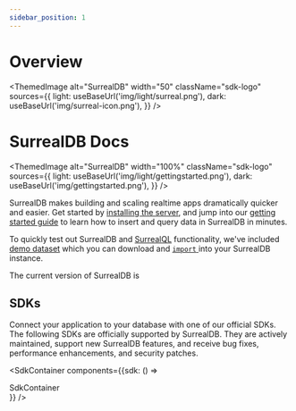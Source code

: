 ```yaml
---
sidebar_position: 1
---
```



# Overview

<ThemedImage
  alt="SurrealDB"
  width="50"
  className="sdk-logo"
  sources={{
    light: useBaseUrl('img/light/surreal.png'),
    dark: useBaseUrl('img/surreal-icon.png'),
  }}
/>

# SurrealDB Docs

<ThemedImage
  alt="SurrealDB"
  width="100%"
  className="sdk-logo"
  sources={{
    light: useBaseUrl('img/light/gettingstarted.png'),
    dark: useBaseUrl('img/gettingstarted.png'),
  }}
/>

SurrealDB makes building and scaling realtime apps dramatically quicker and easier. Get started by [installing the server](/docs/1.2.x/installation/overview), and jump into our [getting started guide](/docs/1.2.x/introduction/start) to learn how to insert and query data in SurrealDB in minutes.

To quickly test out SurrealDB and [SurrealQL](/docs/1.2.x/surrealql/overview) functionality, we've included [demo dataset](/docs/1.2.x/surrealql/demo) which you can download and [<code>import</code> ](/docs/1.2.x/cli/import)into your SurrealDB instance.

<span>The current version of SurrealDB </span><span> is <a href='https://surrealdb.com/releases'> <Version /> </a></span>


## SDKs

Connect your application to your database with one of our official SDKs. The following SDKs are officially supported by SurrealDB. They are actively maintained, support new SurrealDB features, and receive bug fixes, performance enhancements, and security patches.

<SdkContainer components={{sdk: () => <div>SdkContainer</div>}} />
